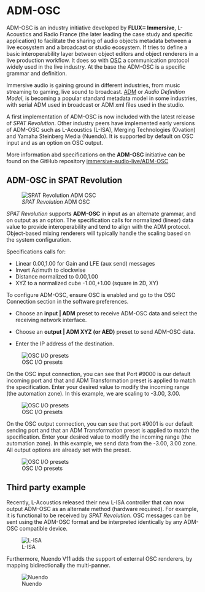 # ADM-OSC {#sec-adm-osc}


ADM-OSC is an industry initiative developed by **FLUX:: Immersive**, L-Acoustics and Radio France (the later leading the case study and specific application) to facilitate the sharing of audio objects metadata between a live ecosystem and a broadcast or studio ecosystem.
If tries to define a basic interoperability layer between object editors and object renderers in a live production workflow.
It does so with [OSC](https://opensoundcontrol.stanford.edu/index.html) a communication protocol widely used in the live industry.
 At the base the ADM-OSC is a specific grammar and definition.


Immersive audio is gaining ground in different industries, from music streaming to gaming, live sound to broadcast.
[ADM](https://adm.ebu.io/) or _Audio Definition Model_, is becoming a popular standard metadata model in some industries, with serial ADM used in broadcast or ADM xml files used in the studio.

A first implementation of ADM-OSC is now included with the latest release of _SPAT Revolution_.
Other industry peers have implemented early versions of ADM-OSC such as L-Acoustics (L-ISA), Merging Technologies (Ovation) and Yamaha Steinberg Media (Nuendo). It is supported by default on OSC input and as an option on OSC output.

More information abd specifications on the **ADM-OSC** initiative can be found on the GitHub repository [immersive-audio-live/ADM-OSC](https://github.com/immersive-audio-live/ADM-OSC)


## ADM-OSC in SPAT Revolution

![_SPAT Revolution_ ADM OSC](https://media.githubusercontent.com/media/FLUX-SE/doc_images/main/SpatR/Education/ADMOSC.png )

_SPAT Revolution_ supports **ADM-OSC** in input as an alternate grammar, and on output as an option. The specification calls for normalized (linear) data value to provide interoperability and tend to align with the ADM protocol. Object-based mixing renderers will typically handle the scaling based on the system configuration.

Specifications calls for:

* Linear 0.00,1.00 for Gain and LFE (aux send) messages
* Invert Azimuth to clockwise
* Distance normalized to 0.00,1.00
* XYZ to a normalized cube -1.00,+1.00 (square in 2D, XY)

To configure ADM-OSC, ensure OSC is enabled and go to the OSC Connection section in the software preferences.

* Choose an **input | ADM** preset to receive ADM-OSC data and select the receiving network interface.

* Choose an **output | ADM XYZ (or AED)** preset to send ADM-OSC data.

* Enter the IP address of the destination.

![OSC I/O presets](https://media.githubusercontent.com/media/FLUX-SE/doc_images/main/SpatR/Preference/OSCConnectionsADM.png )

On the OSC input connection, you can see that Port #9000 is our default incoming port and that and ADM Transformation preset is applied to match the specification.
Enter your desired value to modify the incoming range (the automation zone). In this example, we are scaling to -3.00, 3.00.

![OSC I/O presets]( https://media.githubusercontent.com/media/FLUX-SE/doc_images/main/SpatR/Preference/OSCTransformPresetsADM.png)

On the OSC output connection, you can see that port #9001 is our default sending port and that an ADM Transformation preset is applied to match the specification.
Enter your desired value to modify the incoming range (the automation zone).
In this example, we send data from the -3.00, 3.00 zone.
All output options are already set with the preset.

![OSC I/O presets](https://media.githubusercontent.com/media/FLUX-SE/doc_images/main/SpatR/Preference/OSCTransformPresetADMOutput.png)


## Third party example


Recently, L-Acoustics released their new L-ISA controller that can now output ADM-OSC as an alternate method (hardware required). For example, it is functional to be received by _SPAT Revolution_. OSC messages can be sent using the ADM-OSC format and be interpreted identically by any ADM-OSC compatible device.

![L-ISA](https://media.githubusercontent.com/media/FLUX-SE/doc_images/main/SpatR/ThirdParty/LisaOSCConfiguration.png)

Furthermore, Nuendo V11 adds the support of external OSC renderers, by mapping bidirectionally the multi-panner.

![Nuendo](https://media.githubusercontent.com/media/FLUX-SE/doc_images/main/SpatR/ThirdParty/NuendoPanner.png)